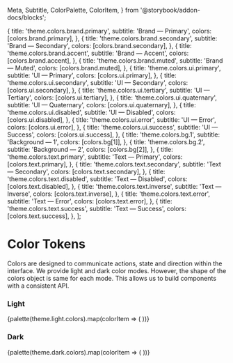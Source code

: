   Meta,
  Subtitle,
  ColorPalette,
  ColorItem,
} from '@storybook/addon-docs/blocks';

<Meta title="Foundations/Color Tokens" />

  {
    title: 'theme.colors.brand.primary',
    subtitle: 'Brand — Primary',
    colors: [colors.brand.primary],
  },
  {
    title: 'theme.colors.brand.secondary',
    subtitle: 'Brand — Secondary',
    colors: [colors.brand.secondary],
  },
  {
    title: 'theme.colors.brand.accent',
    subtitle: 'Brand — Accent',
    colors: [colors.brand.accent],
  },
  {
    title: 'theme.colors.brand.muted',
    subtitle: 'Brand — Muted',
    colors: [colors.brand.muted],
  },
  {
    title: 'theme.colors.ui.primary',
    subtitle: 'UI — Primary',
    colors: [colors.ui.primary],
  },
  {
    title: 'theme.colors.ui.secondary',
    subtitle: 'UI — Secondary',
    colors: [colors.ui.secondary],
  },
  {
    title: 'theme.colors.ui.tertiary',
    subtitle: 'UI — Tertiary',
    colors: [colors.ui.tertiary],
  },
  {
    title: 'theme.colors.ui.quaternary',
    subtitle: 'UI — Quaternary',
    colors: [colors.ui.quaternary],
  },
  {
    title: 'theme.colors.ui.disabled',
    subtitle: 'UI — Disabled',
    colors: [colors.ui.disabled],
  },
  {
    title: 'theme.colors.ui.error',
    subtitle: 'UI — Error',
    colors: [colors.ui.error],
  },
  {
    title: 'theme.colors.ui.success',
    subtitle: 'UI — Success',
    colors: [colors.ui.success],
  },
  {
    title: 'theme.colors.bg.1',
    subtitle: 'Background — 1',
    colors: [colors.bg[1]],
  },
  {
    title: 'theme.colors.bg.2',
    subtitle: 'Background — 2',
    colors: [colors.bg[2]],
  },
  {
    title: 'theme.colors.text.primary',
    subtitle: 'Text — Primary',
    colors: [colors.text.primary],
  },
  {
    title: 'theme.colors.text.secondary',
    subtitle: 'Text — Secondary',
    colors: [colors.text.secondary],
  },
  {
    title: 'theme.colors.text.disabled',
    subtitle: 'Text — Disabled',
    colors: [colors.text.disabled],
  },
  {
    title: 'theme.colors.text.inverse',
    subtitle: 'Text — Inverse',
    colors: [colors.text.inverse],
  },
  {
    title: 'theme.colors.text.error',
    subtitle: 'Text — Error',
    colors: [colors.text.error],
  },
  {
    title: 'theme.colors.text.success',
    subtitle: 'Text — Success',
    colors: [colors.text.success],
  },
];

# Color Tokens

<Subtitle>
  Colors are designed to communicate actions, state and direction within the
  interface. We provide light and dark color modes. However, the shape of the
  colors object is same for each mode. This allows us to build components with a
  consistent API.
</Subtitle>

### Light

<ColorPalette>
  {palette(theme.light.colors).map(colorItem => (
    <ColorItem key={colorItem.title} {...colorItem} />
  ))}
</ColorPalette>

### Dark

<ColorPalette>
  {palette(theme.dark.colors).map(colorItem => (
    <ColorItem key={colorItem.title} {...colorItem} />
  ))}
</ColorPalette>
